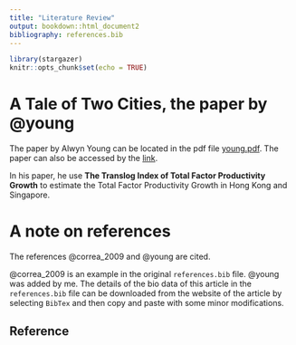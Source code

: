 ```yaml
---
title: "Literature Review"
output: bookdown::html_document2
bibliography: references.bib
---
```


```r
library(stargazer)
knitr::opts_chunk$set(echo = TRUE)
```


# A Tale of Two Cities, the paper by @young

The paper by Alwyn Young can be located in the pdf file [young.pdf](Literature/Tale/young.pdf). The paper can also be accessed by the [link](https://www.journals.uchicago.edu/doi/abs/10.1086/654183).

In his paper, he use **The Translog Index of Total Factor Productivity Growth** to estimate the Total Factor Productivity Growth in Hong Kong and Singapore.



# A note on references

The references @correa_2009 and @young are cited.

@correa_2009 is an example in the original `references.bib` file. @young was added by me. The details of the bio data of this article in the `references.bib` file can be downloaded from the website of the article by selecting `BibTex` and then copy and paste with some minor modifications. 


## Reference